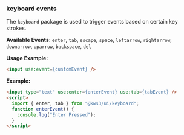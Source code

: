 
<Version />

<Meta of={Stories} />

### keyboard events

The `keyboard` package is used to trigger events based on certain key strokes.

**Available Events:**
`enter`, `tab`, `escape`, `space`, `leftarrow`, `rightarrow`, `downarrow`, `uparrow`, `backspace`, `del`

**Usage Example:**

```html
<input use:event={customEvent} />
```

**Example:**

```html
<input type="text" use:enter={enterEvent} use:tab={tabEvent} />
<script>
  import { enter, tab } from "@kws3/ui/keyboard";
  function enterEvent() {
    console.log("Enter Pressed");
  }
</script>
```

<Story of={Stories.Main} />
